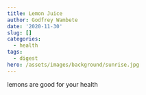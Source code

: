 ```yaml
---
title: Lemon Juice
author: Godfrey Wambete
date: '2020-11-30'
slug: []
categories:
  - health
tags:
  - digest
hero: /assets/images/background/sunrise.jpg
---
```

lemons are good for your health